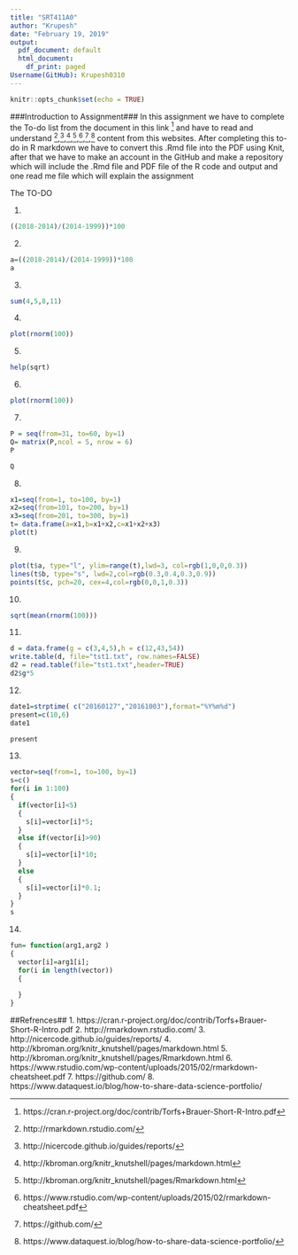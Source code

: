 ```yaml
---
title: "SRT411A0"
author: "Krupesh"
date: "February 19, 2019"
output:
  pdf_document: default
  html_document:
    df_print: paged
Username(GitHub): Krupesh0310
---
```


```r
knitr::opts_chunk$set(echo = TRUE)
```
###Introduction to Assignment###
In this assignment we have to complete the To-do list from the document in this link [^1] and have to read and understand [^2],[^3],[^4],[^5],[^6],[^7],[^8] content from this websites. After completing this to-do in R markdown we have to convert this .Rmd file into the PDF using Knit, after that we have to make an account in the GitHub and make a repository which will include the .Rmd file and PDF file of the R code and output and one read me file which will explain the assignment 



The TO-DO 

1)
```r
((2018-2014)/(2014-1999))*100
```

2)
```r
a=((2018-2014)/(2014-1999))*100
a
```

3)
```r
sum(4,5,8,11)
```

4)
```r
plot(rnorm(100))
```

5)
```r
help(sqrt)
```

6)
```r
plot(rnorm(100))
```

7)
```r
P = seq(from=31, to=60, by=1)
Q= matrix(P,ncol = 5, nrow = 6)
P
```
```r
Q
```
8)
```r
x1=seq(from=1, to=100, by=1)
x2=seq(from=101, to=200, by=1)
x3=seq(from=201, to=300, by=1)
t= data.frame(a=x1,b=x1+x2,c=x1+x2+x3)
plot(t)
```

9)
```r
plot(t$a, type="l", ylim=range(t),lwd=3, col=rgb(1,0,0,0.3))
lines(t$b, type="s", lwd=2,col=rgb(0.3,0.4,0.3,0.9))
points(t$c, pch=20, cex=4,col=rgb(0,0,1,0.3))
```

10)
```r
sqrt(mean(rnorm(100)))
```

11)
```r
d = data.frame(g = c(3,4,5),h = c(12,43,54))
write.table(d, file="tst1.txt", row.names=FALSE)
d2 = read.table(file="tst1.txt",header=TRUE)
d2$g*5
```

12)
```r
date1=strptime( c("20160127","20161003"),format="%Y%m%d")
present=c(10,6)
date1
```
```r
present
```
13)
```r
vector=seq(from=1, to=100, by=1)
s=c()
for(i in 1:100)
{
  if(vector[i]<5)
  {
    s[i]=vector[i]*5;
  }
  else if(vector[i]>90)
  {
    s[i]=vector[i]*10;
  }
  else
  {
    s[i]=vector[i]*0.1;
  }
}
s
```

14)
```r
fun= function(arg1,arg2 )
{
  vector[i]=arg1[i];
  for(i in length(vector))
  {
    
  }
}
```


##Refrences##
1. https://cran.r-project.org/doc/contrib/Torfs+Brauer-Short-R-Intro.pdf
2. http://rmarkdown.rstudio.com/
3. http://nicercode.github.io/guides/reports/
4. http://kbroman.org/knitr_knutshell/pages/markdown.html
5. http://kbroman.org/knitr_knutshell/pages/Rmarkdown.html
6. https://www.rstudio.com/wp-content/uploads/2015/02/rmarkdown-cheatsheet.pdf
7. https://github.com/
8. https://www.dataquest.io/blog/how-to-share-data-science-portfolio/

[^1]: https://cran.r-project.org/doc/contrib/Torfs+Brauer-Short-R-Intro.pdf
[^2]:http://rmarkdown.rstudio.com/
[^3]:http://nicercode.github.io/guides/reports/
[^4]:http://kbroman.org/knitr_knutshell/pages/markdown.html
[^5]:http://kbroman.org/knitr_knutshell/pages/Rmarkdown.html
[^6]:https://www.rstudio.com/wp-content/uploads/2015/02/rmarkdown-cheatsheet.pdf
[^7]:https://github.com/
[^8]:https://www.dataquest.io/blog/how-to-share-data-science-portfolio/
